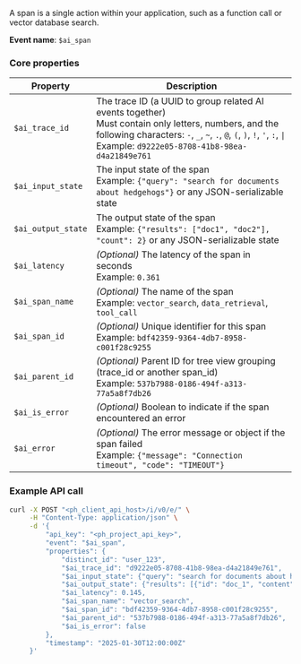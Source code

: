 A span is a single action within your application, such as a function call or vector database search.

**Event name**: `$ai_span`

### Core properties

| Property | Description |
|----------|-------------|
| `$ai_trace_id` | The trace ID (a UUID to group related AI events together)<br/>Must contain only letters, numbers, and the following characters: `-`, `_`, `~`, `.`, `@`, `(`, `)`, `!`, `'`, `:`, <code>\|</code><br/>Example: `d9222e05-8708-41b8-98ea-d4a21849e761` |
| `$ai_input_state` | The input state of the span<br/>Example: `{"query": "search for documents about hedgehogs"}` or any JSON-serializable state |
| `$ai_output_state` | The output state of the span<br/>Example: `{"results": ["doc1", "doc2"], "count": 2}` or any JSON-serializable state |
| `$ai_latency` | *(Optional)* The latency of the span in seconds<br/>Example: `0.361` |
| `$ai_span_name` | *(Optional)* The name of the span<br/>Example: `vector_search`, `data_retrieval`, `tool_call` |
| `$ai_span_id` | *(Optional)* Unique identifier for this span<br/>Example: `bdf42359-9364-4db7-8958-c001f28c9255` |
| `$ai_parent_id` | *(Optional)* Parent ID for tree view grouping (trace_id or another span_id)<br/>Example: `537b7988-0186-494f-a313-77a5a8f7db26` |
| `$ai_is_error` | *(Optional)* Boolean to indicate if the span encountered an error |
| `$ai_error` | *(Optional)* The error message or object if the span failed<br/>Example: `{"message": "Connection timeout", "code": "TIMEOUT"}` |

### Example API call

```bash
curl -X POST "<ph_client_api_host>/i/v0/e/" \
     -H "Content-Type: application/json" \
     -d '{
         "api_key": "<ph_project_api_key>",
         "event": "$ai_span",
         "properties": {
             "distinct_id": "user_123",
             "$ai_trace_id": "d9222e05-8708-41b8-98ea-d4a21849e761",
             "$ai_input_state": {"query": "search for documents about hedgehogs", "filters": {"category": "animals"}},
             "$ai_output_state": {"results": [{"id": "doc_1", "content": "Hedgehogs are small mammals..."}, {"id": "doc_2", "content": "These nocturnal creatures..."}], "count": 2},
             "$ai_latency": 0.145,
             "$ai_span_name": "vector_search",
             "$ai_span_id": "bdf42359-9364-4db7-8958-c001f28c9255",
             "$ai_parent_id": "537b7988-0186-494f-a313-77a5a8f7db26",
             "$ai_is_error": false
         },
         "timestamp": "2025-01-30T12:00:00Z"
     }'
```
